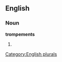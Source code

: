 ==English==

===Noun===
'''trompements'''

# {{plural of|[[trompement]]}}

[[Category:English plurals]]